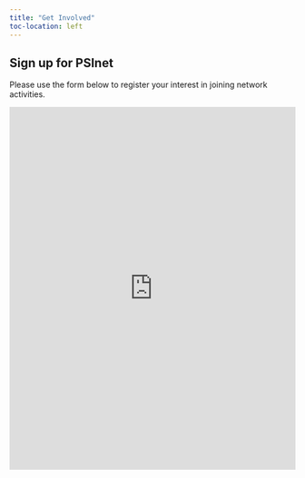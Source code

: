 ```yaml
---
title: "Get Involved"
toc-location: left
---
```


## Sign up for PSInet

Please use the form below to register your interest in joining network activities. 

```{=html}
<iframe id = "registration" src = "https://viz.datascience.arizona.edu/psinet-registration/" style="border: none; width: 100%; height: 640px" frameborder="0"></iframe>
```